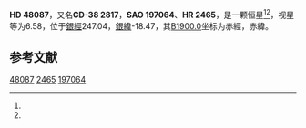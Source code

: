 {{Starbox begin
| name = HD 48087
}}
{{Starbox observe
| epoch = [[J2000.0|J2000.0]]
| constell = {{星座名待查}}<ref name=SIMBAD>{{cite web
 | url=http://simbad.u-strasbg.fr/simbad/sim-id?Ident=HR+2465
 | title =Pulsating variable Star
 | publisher=Centre de Données astronomiques de Strasbourg
 | work=SIMBAD
 | accessdate=2012-07-13}}</ref><ref name=DATA>{{cite web
 | url=http://vizier.u-strasbg.fr/viz-bin/VizieR-5?-out.add=.&-source=5050&-corr=PK=HR&-out.max=9999&HR=2465
 | title=VizieR Detailed Page
 | accessdate=2012-07-13
 | archive-date=2016-03-04
 | archive-url=https://web.archive.org/web/20160304202754/http://vizier.u-strasbg.fr/viz-bin/VizieR-5?-out.add=.&-source=5050&-corr=PK=HR&-out.max=9999&HR=2465
 | dead-url=no
 }}</ref>
| 星官 = 
| ra = {{RA|6|39|56.9}}<ref name=SIMBAD /><ref name=DATA />
| dec = {{DEC|-38|9|32}}<ref name=SIMBAD /><ref name=DATA />
| appmag_v = 6.58<ref name=SIMBAD /><ref name=DATA />
}}
{{Starbox character
| class = K1IIICNIb<ref name=SIMBAD /><ref name=DATA />
| b-v = 1.18<ref name=SIMBAD /><ref name=DATA />
| u-b = <ref name=SIMBAD /><ref name=DATA />
| r-i = <ref name=SIMBAD /><ref name=DATA />
| variable = 
}}
{{Starbox astrometry
| radial_v = 
| prop_mo_ra = 18
| parallax = 
| p_error = 
}}
{{Starbox catalog
| names =CD-38 2817，[[SAO星表|SAO]] 197064，[[HD星表|HD]] 48087，[[HR星表|HR]] 2465}}
{{Starbox reference |Simbad=HR+2465}}
{{Starbox end}}

'''HD 48087'''，又名'''CD-38 2817'''，'''SAO 197064'''、'''HR 2465'''，是一颗恒星<ref name=SIMBAD /><ref name=DATA />，视星等为6.58，位于[[銀道座標系|銀經]]247.04，[[銀道座標系|銀緯]]-18.47，其[[B1900.0|B1900.0]]坐标为赤經{{RA|6|36|32.4}}，赤緯{{DEC|-38|-18.47|56}}。

== 参考文献 ==
{{reflist}}

{{star-stub}}

[[Category:HD和HDE天體|48087]]
[[Category:HR天體|2465]]
[[Category:SAO天體|197064]]